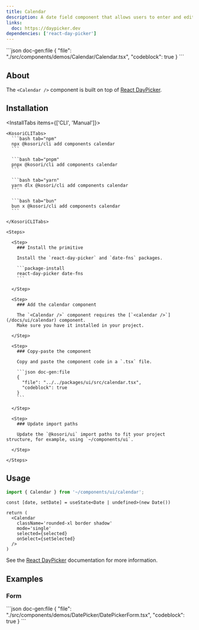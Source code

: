```yaml
---
title: Calendar
description: A date field component that allows users to enter and edit date.
links:
  doc: https://daypicker.dev
dependencies: ['react-day-picker']
---
```


<ComponentPreview name='calendar'>
```json doc-gen:file
{
  "file": "./src/components/demos/Calendar/Calendar.tsx",
  "codeblock": true
}
```
</ComponentPreview>

## About

The `<Calendar />` component is built on top of [React DayPicker](https://daypicker.dev).

## Installation

<InstallTabs items={['CLI', 'Manual']}>

  <Tab value='CLI'>
  
    <KosoriCLITabs>
      ```bash tab="npm"
      npx @kosori/cli add components calendar
      ```

      ```bash tab="pnpm"
      pnpx @kosori/cli add components calendar
      ```

      ```bash tab="yarn"
      yarn dlx @kosori/cli add components calendar
      ```

      ```bash tab="bun"
      bun x @kosori/cli add components calendar
      ```

    </KosoriCLITabs>

  </Tab>

  <Tab value='Manual'>

    <Steps>

      <Step>
        ### Install the primitive

        Install the `react-day-picker` and `date-fns` packages.

        ```package-install
        react-day-picker date-fns
        ```

      </Step>

      <Step>
        ### Add the calendar component

        The `<Calendar />` component requires the [`<calendar />`](/docs/ui/calendar) component.
        Make sure you have it installed in your project.

      </Step>

      <Step>
        ### Copy-paste the component

        Copy and paste the component code in a `.tsx` file.

        ```json doc-gen:file
        {
          "file": "../../packages/ui/src/calendar.tsx",
          "codeblock": true
        }
        ```

      </Step>

      <Step>
        ### Update import paths

        Update the `@kosori/ui` import paths to fit your project structure, for example, using `~/components/ui`.

      </Step>

    </Steps>

  </Tab>

</InstallTabs>

## Usage

```ts
import { Calendar } from '~/components/ui/calendar';
```

```tsx
const [date, setDate] = useState<Date | undefined>(new Date())

return (
  <Calendar
    className='rounded-xl border shadow'
    mode='single'
    selected={selected}
    onSelect={setSelected}
  />
)
```

See the [React DayPicker](https://daypicker.dev) documentation for more information.

## Examples

### Form

<ComponentPreview name='date-picker-form'>
```json doc-gen:file
{
  "file": "./src/components/demos/DatePicker/DatePickerForm.tsx",
  "codeblock": true
}
```
</ComponentPreview>
